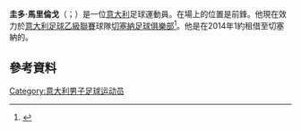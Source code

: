 '''圭多·馬里倫戈'''（{{lang-it|Guido Marilungo}}；{{bd|1989年|8月9日}}）是一位[[意大利|意大利]]足球運動員。在場上的位置是前鋒。他現在效力於[[意大利足球乙級聯賽|意大利足球乙級聯賽]]球隊[[切塞納足球俱樂部|切塞納足球俱樂部]]<ref>{{cite news|url=http://www.cesenacalcio.it/index.php?mod=news&id=2537|title=Gagliardini e Marilungo in bianconero|date=17 January 2014|accessdate=13 June 2014|publisher=AC Cesena|language=it|archive-url=https://web.archive.org/web/20150923202944/http://www.cesenacalcio.it/index.php?mod=news&id=2537|archive-date=2015-09-23|dead-url=yes}}</ref>。他是在2014年1約租借至切塞納的。
==參考資料==
{{Reflist}}

{{DEFAULTSORT: Marilungo, Guido}}
[[Category:意大利男子足球运动员|Category:意大利男子足球运动员]]